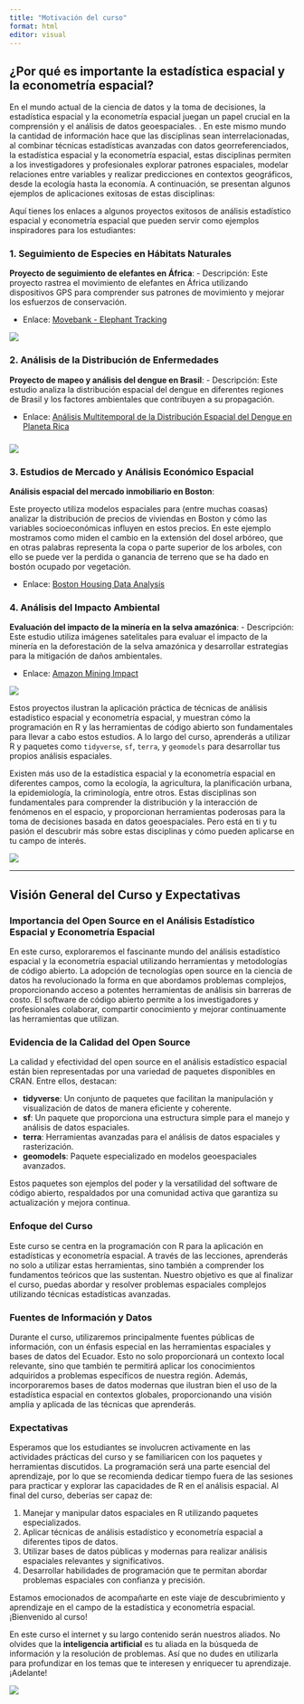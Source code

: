 ```yaml
---
title: "Motivación del curso"
format: html
editor: visual
---
```


## ¿Por qué es importante la estadística espacial y la econometría espacial?

En el mundo actual de la ciencia de datos y la toma de decisiones, la estadística espacial y la econometría espacial juegan un papel crucial en la comprensión y el análisis de datos geoespaciales. . En este mismo mundo la cantidad de información hace que las disciplinas sean interrelacionadas, al combinar técnicas estadísticas avanzadas con datos georreferenciados, la estadística espacial y la econometría espacial, estas disciplinas permiten a los investigadores y profesionales explorar patrones espaciales, modelar relaciones entre variables y realizar predicciones en contextos geográficos, desde la ecología hasta la economía. A continuación, se presentan algunos ejemplos de aplicaciones exitosas de estas disciplinas:

Aquí tienes los enlaces a algunos proyectos exitosos de análisis estadístico espacial y econometría espacial que pueden servir como ejemplos inspiradores para los estudiantes:

### 1. Seguimiento de Especies en Hábitats Naturales

**Proyecto de seguimiento de elefantes en África**: - Descripción: Este proyecto rastrea el movimiento de elefantes en África utilizando dispositivos GPS para comprender sus patrones de movimiento y mejorar los esfuerzos de conservación.

-   Enlace: [Movebank - Elephant Tracking](https://www.movebank.org/cms/webapp?gwt_fragment=page=studies,path=study1807299477)

![](images/clipboard-4199095113.png)

### 2. Análisis de la Distribución de Enfermedades

**Proyecto de mapeo y análisis del dengue en Brasil**: - Descripción: Este estudio analiza la distribución espacial del dengue en diferentes regiones de Brasil y los factores ambientales que contribuyen a su propagación.

-   Enlace: [Análisis Multitemporal de la Distribución Espacial del Dengue en Planeta Rica](https://repositorio.unicordoba.edu.co/server/api/core/bitstreams/70717165-373c-4271-abdd-70f427e1bdce/content)

### ![](images/clipboard-954091141.png)

### 3. Estudios de Mercado y Análisis Económico Espacial

**Análisis espacial del mercado inmobiliario en Boston**:

Este proyecto utiliza modelos espaciales para (entre muchas coasas) analizar la distribución de precios de viviendas en Boston y cómo las variables socioeconómicas influyen en estos precios. En este ejemplo mostramos como miden el cambio en la extensión del dosel arbóreo, que en otras palabras representa la copa o parte superior de los arboles, con ello se puede ver la perdida o ganancia de terreno que se ha dado en bostón ocupado por vegetación.

-   Enlace: [Boston Housing Data Analysis](https://storymaps.arcgis.com/stories/43dccf3f51104a86ac8c4790a13e9d71)

### 4. Análisis del Impacto Ambiental

**Evaluación del impacto de la minería en la selva amazónica**: - Descripción: Este estudio utiliza imágenes satelitales para evaluar el impacto de la minería en la deforestación de la selva amazónica y desarrollar estrategias para la mitigación de daños ambientales.

-   Enlace: [Amazon Mining Impact](https://glad.earthengine.app/view/global-forest-change#bl=off;old=off;dl=1;lon=20;lat=10;zoom=3;)

![](images/clipboard-3401899218.png)

Estos proyectos ilustran la aplicación práctica de técnicas de análisis estadístico espacial y econometría espacial, y muestran cómo la programación en R y las herramientas de código abierto son fundamentales para llevar a cabo estos estudios. A lo largo del curso, aprenderás a utilizar R y paquetes como `tidyverse`, `sf`, `terra`, y `geomodels` para desarrollar tus propios análisis espaciales.

::: column-margin
Existen más uso de la estadística espacial y la econometría espacial en diferentes campos, como la ecología, la agricultura, la planificación urbana, la epidemiología, la criminología, entre otros. Estas disciplinas son fundamentales para comprender la distribución y la interacción de fenómenos en el espacio, y proporcionan herramientas poderosas para la toma de decisiones basada en datos geoespaciales. Pero está en ti y tu pasión el descubrir más sobre estas disciplinas y cómo pueden aplicarse en tu campo de interés.

![](https://th.bing.com/th/id/OIP.dvaHNzUDlv51u81BtAef3gAAAA?rs=1&pid=ImgDetMain)
:::

------------------------------------------------------------------------

## Visión General del Curso y Expectativas

### Importancia del Open Source en el Análisis Estadístico Espacial y Econometría Espacial

En este curso, exploraremos el fascinante mundo del análisis estadístico espacial y la econometría espacial utilizando herramientas y metodologías de código abierto. La adopción de tecnologías open source en la ciencia de datos ha revolucionado la forma en que abordamos problemas complejos, proporcionando acceso a potentes herramientas de análisis sin barreras de costo. El software de código abierto permite a los investigadores y profesionales colaborar, compartir conocimiento y mejorar continuamente las herramientas que utilizan.

### Evidencia de la Calidad del Open Source

La calidad y efectividad del open source en el análisis estadístico espacial están bien representadas por una variedad de paquetes disponibles en CRAN. Entre ellos, destacan:

-   **tidyverse**: Un conjunto de paquetes que facilitan la manipulación y visualización de datos de manera eficiente y coherente.
-   **sf**: Un paquete que proporciona una estructura simple para el manejo y análisis de datos espaciales.
-   **terra**: Herramientas avanzadas para el análisis de datos espaciales y rasterización.
-   **geomodels**: Paquete especializado en modelos geoespaciales avanzados.

Estos paquetes son ejemplos del poder y la versatilidad del software de código abierto, respaldados por una comunidad activa que garantiza su actualización y mejora continua.

### Enfoque del Curso

Este curso se centra en la programación con R para la aplicación en estadísticas y econometría espacial. A través de las lecciones, aprenderás no solo a utilizar estas herramientas, sino también a comprender los fundamentos teóricos que las sustentan. Nuestro objetivo es que al finalizar el curso, puedas abordar y resolver problemas espaciales complejos utilizando técnicas estadísticas avanzadas.

### Fuentes de Información y Datos

Durante el curso, utilizaremos principalmente fuentes públicas de información, con un énfasis especial en las herramientas espaciales y bases de datos del Ecuador. Esto no solo proporcionará un contexto local relevante, sino que también te permitirá aplicar los conocimientos adquiridos a problemas específicos de nuestra región. Además, incorporaremos bases de datos modernas que ilustran bien el uso de la estadística espacial en contextos globales, proporcionando una visión amplia y aplicada de las técnicas que aprenderás.

### Expectativas

Esperamos que los estudiantes se involucren activamente en las actividades prácticas del curso y se familiaricen con los paquetes y herramientas discutidos. La programación será una parte esencial del aprendizaje, por lo que se recomienda dedicar tiempo fuera de las sesiones para practicar y explorar las capacidades de R en el análisis espacial. Al final del curso, deberías ser capaz de:

1.  Manejar y manipular datos espaciales en R utilizando paquetes especializados.
2.  Aplicar técnicas de análisis estadístico y econometría espacial a diferentes tipos de datos.
3.  Utilizar bases de datos públicas y modernas para realizar análisis espaciales relevantes y significativos.
4.  Desarrollar habilidades de programación que te permitan abordar problemas espaciales con confianza y precisión.

Estamos emocionados de acompañarte en este viaje de descubrimiento y aprendizaje en el campo de la estadística y econometría espacial. ¡Bienvenido al curso!

::: column-margin
En este curso el internet y su largo contenido serán nuestros aliados. No olvides que la **inteligencia artificial** es tu aliada en la búsqueda de información y la resolución de problemas. Así que no dudes en utilizarla para profundizar en los temas que te interesen y enriquecer tu aprendizaje. ¡Adelante!

![](https://lh3.googleusercontent.com/proxy/vmQks2cooaKLEY7lolbGyDhueIpUk8cueM4hercRg4FStCJmj4K2pZXO3o9VOuVFaxMWteDpNZlZYIc6IhwMcCyT_mmcy-HfpP4LV5eNSwpap_PqRlgbXVTlF6ojxVcOSsV-PKe-xwSmHMvo7f2rwtNnSCPR)
:::
